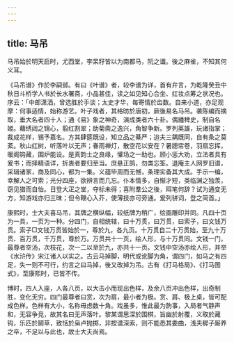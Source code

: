 ```yaml
---
---
---
```

title: 马吊
---



马吊始於明天启时，尤西堂，李杲籽皆以为南都马，阮之谶。後之麻雀，不知其何义耳。

《马吊谱》作於李嗣邺。有曰《叶谱》者，较李谱为详，首有弁言，为乾隆癸丑中秋日斗桥学人书於长水署斋，小品甚佳，读之如见知心合坐、红妆点筹之状况也。序云：「中郎潇洒，曾选胜於手谈；太史才华，每寄情於齿数。自来小道，亦足观摩：何事适情，始称游艺。叶子戏者，其格昉於唐初，厥後易名马吊。袭陈编而摘取，垂大名者四十人；通《易》象之神奇，演成类者六十卦。偶繙稗史，制自名姬。藉绣闼之锦心，翦红割翠；助菊斋之逸兴，角智争新。罗列英雄，玩诸指掌；裁成花样，锡予嘉名。方其肆筵既设，知立品之綦严；迨夫三耦既同，自有条之莫紊。秋山红树，听落叶以无声；春雨禅灯，散空花以安在？暑牕帘卷，羽扇忘挥，暖阁钩藏，围炉能设。是真韵士之良缘，懽场之一助也。顾小惩大劝，立法者具有爰书；而择精语详，折衷者要归至当。庶悬正鹄，勿类忘筌。退庵主人网罗旧谱，采辑诸家，商及同心，都为一集。义蕴毕周而无憾，条理实备其大成。手示一编，幸解人之可索；光分四座，欲辨言而几忘。仆本情多，自惭才短，类临渊之独羡，窃见猎而自怡。日登大疋之堂，夺标未得；喜附羣公之後，珥笔何辞？试为通变无方，知游戏亦归三昧；但令鞭心入芥，使薄技亦可旁通。爰列骈词，登之简首。」

康熙时，士大夫喜马吊，其牌之横纵幅，较纸牌为稍广，绘画雕印并同。凡四十页为一具，一页为一种。分四门，自相统辖，曰十万贯，曰万贯，曰索子，曰文钱万贯。索子□文钱万贯皆始於一，尊於九，各九页。十万贯自二十万贯始，至九十万贯、百万贯，千万贯，尊於万。万贯共十一页，绘人形，与十万贯同。文钱一门，最尊者空汤，次枝花，次一二以至於九，亦共十一页。文钱中空汤亦绘人形，并举《水浒传》宋江诸人以实之。古云马掉脚，明代或讹脚为角，谓四门，如马之有四足，失一则不可行，约言之曰马掉，後又改掉为吊。古有《打马格局》、《打马图式》，至康熙时，已皆不传。

博时，四人入座，人各八页，以大击小而现出色样，及余八页冲出色样，出奇制胜，变化无穷。四门最尊者曰赏，次为肩，最小者为极。赏、肩、极上桌，皆可配成色样。色样有大小，名称毋虑数十角。戏虽多，惟此最为韵事，入局者气静声和，无容争竞，故其名曰无声落叶。黎某谓思深於围棋，旨幽於射覆，义取於藏钩，乐匹於鬬草，致恬於枭卢抛掷，非按谱深索，则不能悉其委曲，浅夫穉子厮养之卒，不足以与此也，故士大夫尚焉。